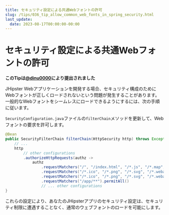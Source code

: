 ```yaml
---
title: セキュリティ設定による共通Webフォントの許可
slug: /tips/036_tip_allow_common_web_fonts_in_spring_security.html
last_update:
  date: 2023-08-17T00:00:00-00:00
---
```

# セキュリティ設定による共通Webフォントの許可

__このTipは[@dinu0000](https://github.com/dinu0000)により提出されました__

JHipster Webアプリケーションを開発する場合、セキュリティ構成のためにWebフォントが正しくロードされないという問題が発生することがあります。一般的なWebフォントをシームレスにロードできるようにするには、次の手順に従います。

`SecurityConfiguration.java`ファイルの`filterChain`メソッドを更新して、Webフォントの要求を許可します。

```java
@Bean
public SecurityFilterChain filterChain(HttpSecurity http) throws Exception {
    // ...
    http
        // other configurations
        .authorizeHttpRequests(authz ->
            authz
                .requestMatchers("/", "/index.html", "/*.js", "/*.map", "/*.css").permitAll()
                .requestMatchers("/*.ico", "/*.png", "/*.svg", "/*.webapp").permitAll()
                .requestMatchers("/*.ico", "/*.png", "/*.svg", "/*.webapp", "/*.woff", "/*.woff2", "/*.ttf", "/*.otf").permitAll() // add common web font extensions here 
                .requestMatchers("/app/**").permitAll()
                // ... other configurations
}
```

これらの設定により、あなたのJHipsterアプリのセキュリティ設定は、セキュリティ制限に遭遇することなく、通常のウェブフォントのロードを可能にします。